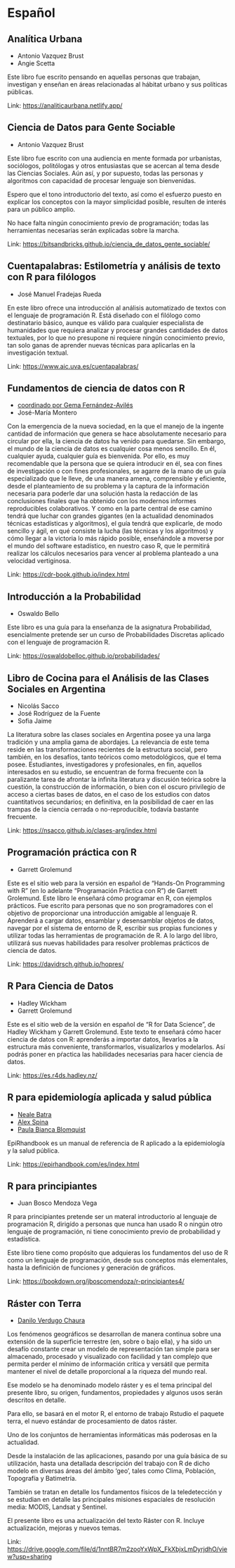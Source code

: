 # Español

## Analítica Urbana

- Antonio Vazquez Brust
- Angie Scetta

Este libro fue escrito pensando en aquellas personas que trabajan, investigan y enseñan en áreas relacionadas al hábitat urbano y sus políticas públicas.

Link: [https://analiticaurbana.netlify.app/](https://analiticaurbana.netlify.app/)

## Ciencia de Datos para Gente Sociable

- Antonio Vazquez Brust

Este libro fue escrito con una audiencia en mente formada por urbanistas, sociólogos, politólogas y otros entusiastas que se acercan al tema desde las Ciencias Sociales. Aún así, y por supuesto, todas las personas y algoritmos con capacidad de procesar lenguaje son bienvenidas.

Espero que el tono introductorio del texto, así como el esfuerzo puesto en explicar los conceptos con la mayor simplicidad posible, resulten de interés para un público amplio.

No hace falta ningún conocimiento previo de programación; todas las herramientas necesarias serán explicadas sobre la marcha.

Link: [https://bitsandbricks.github.io/ciencia_de_datos_gente_sociable/](https://bitsandbricks.github.io/ciencia_de_datos_gente_sociable/)

## Cuentapalabras: Estilometría y análisis de texto con R para filólogos

- José Manuel Fradejas Rueda

En este libro ofrece una introducción al análisis automatizado de textos con el lenguaje de programación R. Está diseñado con el filólogo como destinatario básico, aunque es válido para cualquier especialista de humanidades que requiera analizar y procesar grandes cantidades de datos textuales, por lo que no presupone ni requiere ningún conocimiento previo, tan solo ganas de aprender nuevas técnicas para aplicarlas en la investigación textual.

Link: [https://www.aic.uva.es/cuentapalabras/](https://www.aic.uva.es/cuentapalabras/)

## Fundamentos de ciencia de datos con R

- [coordinado por Gema Fernández-Avilés](https://blog.uclm.es/gemafaviles/)
- José-María Montero

Con la emergencia de la nueva sociedad, en la que el manejo de la ingente cantidad de información que genera se hace absolutamente necesario para circular por ella, la ciencia de datos ha venido para quedarse. Sin embargo, el mundo de la ciencia de datos es cualquier cosa menos sencillo. En él, cualquier ayuda, cualquier guía es bienvenida. Por ello, es muy recomendable que la persona que se quiera introducir en él, sea con fines de investigación o con fines profesionales, se agarre de la mano de un guía especializado que le lleve, de una manera amena, comprensible y eficiente, desde el planteamiento de su problema y la captura de la información necesaria para poderle dar una solución hasta la redacción de las conclusiones finales que ha obtenido con los modernos informes reproducibles colaborativos. Y como en la parte central de ese camino tendrá que luchar con grandes gigantes (en la actualidad denominados técnicas estadísticas y algoritmos), el guía tendrá que explicarle, de modo sencillo y ágil, en qué consiste la lucha (las técnicas y los algoritmos) y cómo llegar a la victoria lo más rápido posible, enseñándole a moverse por el mundo del software estadístico, en nuestro caso R, que le permitirá realizar los cálculos necesarios para vencer al problema planteado a una velocidad vertiginosa.

Link: [https://cdr-book.github.io/index.html](https://cdr-book.github.io/index.html)

## Introducción a la Probabilidad

- Oswaldo Bello

Este libro es una guía para la enseñanza de la asignatura Probabilidad, esencialmente pretende ser un curso de Probabilidades Discretas aplicado con el lenguaje de programación R.

Link: [https://oswaldobelloc.github.io/probabilidades/](https://oswaldobelloc.github.io/probabilidades/)

## Libro de Cocina para el Análisis de las Clases Sociales en Argentina

- Nicolás Sacco
- José Rodríguez de la Fuente
- Sofia Jaime

La literatura sobre las clases sociales en Argentina posee ya una larga tradición y una amplia gama de abordajes. La relevancia de este tema reside en las transformaciones recientes de la estructura social, pero también, en los desafíos, tanto teóricos como metodológicos, que el tema posee. Estudiantes, investigadores y profesionales, en fin, aquellos interesados en su estudio, se encuentran de forma frecuente con la paralizante tarea de afrontar la infinita literatura y discusión teórica sobre la cuestión, la construcción de información, o bien con el oscuro privilegio de acceso a ciertas bases de datos, en el caso de los estudios con datos cuantitativos secundarios; en definitiva, en la posibilidad de caer en las trampas de la ciencia cerrada o no-reproducible, todavía bastante frecuente.

Link: [https://nsacco.github.io/clases-arg/index.html](https://nsacco.github.io/clases-arg/index.html)

## Programación práctica con R

- Garrett Grolemund

Este es el sitio web para la versión en español de “Hands-On Programming with R” (en lo adelante “Programación Práctica con R”) de Garrett Grolemund. Este libro le enseñará cómo programar en R, con ejemplos prácticos. Fue escrito para personas que no son programadores con el objetivo de proporcionar una introducción amigable al lenguaje R. Aprenderá a cargar datos, ensamblar y desensamblar objetos de datos, navegar por el sistema de entorno de R, escribir sus propias funciones y utilizar todas las herramientas de programación de R. A lo largo del libro, utilizará sus nuevas habilidades para resolver problemas prácticos de ciencia de datos.

Link: [https://davidrsch.github.io/hopres/](https://davidrsch.github.io/hopres/)

## R Para Ciencia de Datos

- Hadley Wickham
- Garrett Grolemund

Este es el sitio web de la versión en español de “R for Data Science”, de Hadley Wickham y Garrett Grolemund. Este texto te enseñará cómo hacer ciencia de datos con R: aprenderás a importar datos, llevarlos a la estructura más conveniente, transformarlos, visualizarlos y modelarlos. Así podrás poner en pŕactica las habilidades necesarias para hacer ciencia de datos.

Link: [https://es.r4ds.hadley.nz/](https://es.r4ds.hadley.nz/)

## R para epidemiología aplicada y salud pública

- [Neale Batra](@neale_batra/appliedepi.org/)
- [Alex Spina](@aspina_epi/https://www.linkedin.com/in/alexspina/)
- [Paula Bianca Blomquist](@PBBlomquist/linkedin.com/in/paula-bianca-blomquist-53188186)

EpiRhandbook es un manual de referencia de R aplicado a la epidemiología y la salud pública.

Link: [https://epirhandbook.com/es/index.html](https://epirhandbook.com/es/index.html)

## R para principiantes

- Juan Bosco Mendoza Vega

R para principiantes pretende ser un materal introductorio al lenguaje de programación R, dirigído a personas que nunca han usado R o ningún otro lenguaje de programación, ni tiene conocimiento previo de probabilidad y estadística.

Este libro tiene como propósito que adquieras los fundamentos del uso de R como un lenguaje de programación, desde sus conceptos más elementales, hasta la definición de funciones y generación de gráficos.

Link: [https://bookdown.org/jboscomendoza/r-principiantes4/](https://bookdown.org/jboscomendoza/r-principiantes4/)

## Ráster con Terra

- [Danilo Verdugo Chaura](danilo.verdugo@usach.cl;dynageo@gmail.com)

Los fenómenos geográficos se desarrollan de manera continua sobre una extensión de la superficie terrestre (en, sobre o bajo ella), y ha sido un desafío constante crear un modelo de representación tan simple para ser almacenado, procesado y visualizado con facilidad y tan complejo que permita perder el mínimo de información crítica y versátil que permita mantener el nivel de detalle proporcional a la riqueza del mundo real.

Ese modelo se ha denominado modelo ráster y es el tema principal del presente libro, su origen, fundamentos, propiedades y algunos usos serán descritos en detalle.

Para ello, se basará en el motor R, el entorno de trabajo Rstudio el paquete terra, el nuevo estándar de procesamiento de datos ráster. 

Uno de los conjuntos de herramientas informáticas más poderosas en la actualidad. 

Desde la instalación de las aplicaciones, pasando por una guía básica de su utilización, hasta una detallada descripción del trabajo con R de dicho modelo en diversas áreas del ámbito ‘geo’, tales como Clima, Población, Topografía y Batimetría. 

También se tratan en detalle los fundamentos físicos de la teledetección y se estudian en detalle las principales misiones espaciales de resolución media: MODIS, Landsat y Sentinel. 
 
El presente libro es una actualización del texto Ráster con R. Incluye actualización, mejoras y nuevos temas.

Link: [https://drive.google.com/file/d/1nntBR7m2zooYxWpX_FkXbjxLmDyrjdhO/view?usp=sharing](https://drive.google.com/file/d/1nntBR7m2zooYxWpX_FkXbjxLmDyrjdhO/view?usp=sharing)



